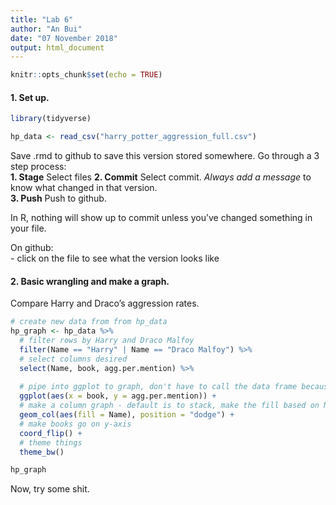 ```yaml
---
title: "Lab 6"
author: "An Bui"
date: "07 November 2018"
output: html_document
---
```


```r
knitr::opts_chunk$set(echo = TRUE)
```

#### 1. Set up.
```r
library(tidyverse)

hp_data <- read_csv("harry_potter_aggression_full.csv")
```

Save .rmd to github to save this version stored somewhere. Go through a 3 step process:  
**1. Stage** Select files
**2. Commit** Select commit. _Always add a message_ to know what changed in that version.  
**3. Push** Push to github.  

In R, nothing will show up to commit unless you've changed something in your file.

On github:  
- click on the file to see what the version looks like

#### 2. Basic wrangling and make a graph.
Compare Harry and Draco's aggression rates.

```r
# create new data from from hp_data
hp_graph <- hp_data %>% 
  # filter rows by Harry and Draco Malfoy
  filter(Name == "Harry" | Name == "Draco Malfoy") %>% 
  # select columns desired
  select(Name, book, agg.per.mention) %>% 
  
  # pipe into ggplot to graph, don't have to call the data frame because it knows to use the one from the pipe
  ggplot(aes(x = book, y = agg.per.mention)) +
  # make a column graph - default is to stack, make the fill based on Name, position = "dodge" makes it cluster by book
  geom_col(aes(fill = Name), position = "dodge") +
  # make books go on y-axis
  coord_flip() +
  # theme things
  theme_bw()

hp_graph
```

Now, try some shit.















